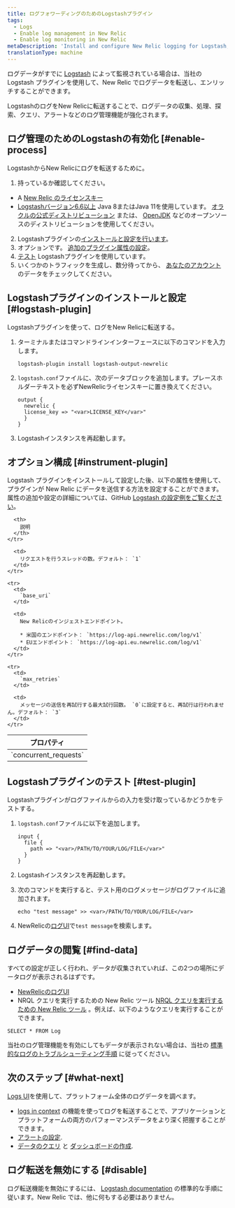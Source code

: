 ```yaml
---
title: ログフォワーディングのためのLogstashプラグイン
tags:
  - Logs
  - Enable log management in New Relic
  - Enable log monitoring in New Relic
metaDescription: 'Install and configure New Relic logging for Logstash, so you can use enhanced log management capabilities.'
translationType: machine
---
```


ログデータがすでに [Logstash](https://www.elastic.co/products/logstash) によって監視されている場合は、当社の Logstash プラグインを使用して、New Relic でログデータを転送し、エンリッチすることができます。

LogstashのログをNew Relicに転送することで、ログデータの収集、処理、探索、クエリ、アラートなどのログ管理機能が強化されます。

## ログ管理のためのLogstashの有効化 [#enable-process]

LogstashからNew Relicにログを転送するために。

1. 持っているか確認してください。

* A [New Relic のライセンスキー](/docs/apis/intro-apis/new-relic-api-keys/#ingest-license-key)
* [Logstashバージョン6.6以上](https://www.elastic.co/guide/en/logstash/current/installing-logstash.html) Java 8またはJava 11を使用しています。 [オラクルの公式ディストリビューション](http://www.oracle.com/technetwork/java/javase/downloads/index.html) または、 [OpenJDK](http://openjdk.java.net/) などのオープンソースのディストリビューションを使用してください。

2. Logstashプラグインの[インストールと設定を行います](#logstash-plugin)。
3. オプションです。 [追加のプラグイン属性の設定](#instrument-plugin)。
4. [テスト](#test-plugin) Logstashプラグインを使用しています。
5. いくつかのトラフィックを生成し、数分待ってから、 [あなたのアカウント](#find-data) のデータをチェックしてください。

## Logstashプラグインのインストールと設定 [#logstash-plugin]

Logstashプラグインを使って、ログをNew Relicに転送する。

1. ターミナルまたはコマンドラインインターフェースに以下のコマンドを入力します。

   ```
   logstash-plugin install logstash-output-newrelic
   ```

2. `logstash.conf`ファイルに、次のデータブロックを追加します。プレースホルダーテキストを必ずNewRelicライセンスキーに置き換えてください。

   ```
   output {
     newrelic {
     license_key => "<var>LICENSE_KEY</var>"
     }
   }
   ```

3. Logstashインスタンスを再起動します。

## オプション構成 [#instrument-plugin]

Logstash プラグインをインストールして設定した後、以下の属性を使用して、プラグインが New Relic にデータを送信する方法を設定することができます。属性の追加や設定の詳細については、GitHub [Logstash の設定例をご覧ください](https://github.com/newrelic/logstash-examples/blob/master/README.md#example-configurations-for-logstash)。

<table>
  <thead>
    <tr>
      <th style={{ width: "200px" }}>
        プロパティ
      </th>

      <th>
        説明
      </th>
    </tr>
  </thead>

  <tbody>
    <tr>
      <td>
        `concurrent_requests`
      </td>

      <td>
        リクエストを行うスレッドの数。デフォルト： `1`
      </td>
    </tr>

    <tr>
      <td>
        `base_uri`
      </td>

      <td>
        New Relicのインジェストエンドポイント。

        * 米国のエンドポイント： `https://log-api.newrelic.com/log/v1`
        * EUエンドポイント： `https://log-api.eu.newrelic.com/log/v1`
      </td>
    </tr>

    <tr>
      <td>
        `max_retries`
      </td>

      <td>
        メッセージの送信を再試行する最大試行回数。 `0`に設定すると、再試行は行われません。デフォルト： `3`
      </td>
    </tr>
  </tbody>
</table>

## Logstashプラグインのテスト [#test-plugin]

Logstashプラグインがログファイルからの入力を受け取っているかどうかをテストする。

1. `logstash.conf`ファイルに以下を追加します。

   ```
   input {
     file {
       path => "<var>/PATH/TO/YOUR/LOG/FILE</var>"
     }
   }
   ```

2. Logstashインスタンスを再起動します。

3. 次のコマンドを実行すると、テスト用のログメッセージがログファイルに追加されます。

   ```
   echo "test message" >> <var>/PATH/TO/YOUR/LOG/FILE</var>
   ```

4. NewRelicの[ログUI](https://one.newrelic.com/launcher/logger.log-launcher)で`test message`を検索します。

## ログデータの閲覧 [#find-data]

すべての設定が正しく行われ、データが収集されていれば、この2つの場所にデータログが表示されるはずです。

* [NewRelicのログUI](https://one.newrelic.com/launcher/logger.log-launcher)
* NRQL クエリを実行するための New Relic ツール [NRQL クエリを実行するための New Relic ツール](/docs/chart-builder/use-chart-builder/choose-data/use-advanced-nrql-mode-specify-data) 。例えば、以下のようなクエリを実行することができます。

```
SELECT * FROM Log
```

当社のログ管理機能を有効にしてもデータが表示されない場合は、当社の [標準的なログのトラブルシューティング手順](/docs/logs/log-management/troubleshooting/no-log-data-appears-ui/) に従ってください。

## 次のステップ [#what-next]

[Logs UI](/docs/logs/log-management/ui-data/use-logs-ui/)を使用して、プラットフォーム全体のログデータを調べます。

* [logs in context](/docs/logs/enable-log-management-new-relic/configure-logs-context/configure-logs-context-apm-agents/) の機能を使ってログを転送することで、アプリケーションとプラットフォームの両方のパフォーマンスデータをより深く把握することができます。
* [アラートの設定](/docs/alerts-applied-intelligence/new-relic-alerts/alert-conditions/create-alert-conditions/).
* [データのクエリ](/docs/query-your-data/explore-query-data/get-started/introduction-querying-new-relic-data/) と [ダッシュボードの作成](/docs/query-your-data/explore-query-data/dashboards/introduction-dashboards/).

## ログ転送を無効にする [#disable]

ログ転送機能を無効にするには、 [Logstash documentation](https://www.elastic.co/products/logstash) の標準的な手順に従います。New Relic では、他に何もする必要はありません。